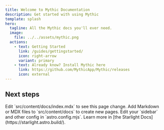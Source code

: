 ```yaml
---
title: Welcome to Mythic Documentation
description: Get started with using Mythic
template: splash
hero:
  tagline: All the Mythic docs you'll ever need.
  image:
    file: ../../assets/mythic.png
  actions:
    - text: Getting Started
      link: /guides/gettingstarted/
      icon: right-arrow
      variant: primary
    - text: Already know? Install Mythic here
      link: https://github.com/MythicApp/Mythic/releases
      icon: external
---
```



## Next steps

<CardGrid stagger>
	<Card title="Update content" icon="pencil">
		Edit `src/content/docs/index.mdx` to see this page change.
	</Card>
	<Card title="Add new content" icon="add-document">
		Add Markdown or MDX files to `src/content/docs` to create new pages.
	</Card>
	<Card title="Configure your site" icon="setting">
		Edit your `sidebar` and other config in `astro.config.mjs`.
	</Card>
	<Card title="Read the docs" icon="open-book">
		Learn more in [the Starlight Docs](https://starlight.astro.build/).
	</Card>
</CardGrid>
